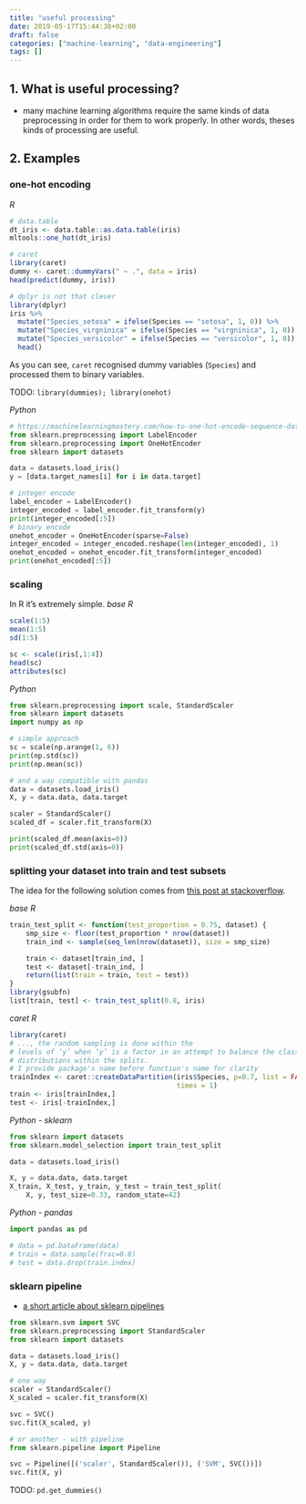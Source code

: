 ```yaml
---
title: "useful processing"
date: 2019-05-17T15:44:38+02:00
draft: false
categories: ["machine-learning", "data-engineering"]
tags: []
---
```


## 1. What is useful processing? {#what}

* many machine learning algorithms require the same kinds of data preprocessing in order for them to work properly. In other words, theses kinds of processing are useful.

## 2. Examples {#examples}

### one-hot encoding {#one-hot}

*R*
```r
# data.table
dt_iris <- data.table::as.data.table(iris)
mltools::one_hot(dt_iris)

# caret
library(caret)
dummy <- caret::dummyVars(" ~ .", data = iris)
head(predict(dummy, iris))

# dplyr is not that clever
library(dplyr)
iris %>%
  mutate("Species_setosa" = ifelse(Species == "setosa", 1, 0)) %>%
  mutate("Species_virgninica" = ifelse(Species == "virgninica", 1, 0)) %>%
  mutate("Species_versicolor" = ifelse(Species == "versicolor", 1, 0)) %>%
  head()
```

As you can see, `caret` recognised dummy variables (`Species`) and processed them to binary variables.

TODO: `library(dummies); library(onehot)`

*Python*
```python
# https://machinelearningmastery.com/how-to-one-hot-encode-sequence-data-in-python/
from sklearn.preprocessing import LabelEncoder
from sklearn.preprocessing import OneHotEncoder
from sklearn import datasets

data = datasets.load_iris()
y = [data.target_names[i] for i in data.target]

# integer encode
label_encoder = LabelEncoder()
integer_encoded = label_encoder.fit_transform(y)
print(integer_encoded[:5])
# binary encode
onehot_encoder = OneHotEncoder(sparse=False)
integer_encoded = integer_encoded.reshape(len(integer_encoded), 1)
onehot_encoded = onehot_encoder.fit_transform(integer_encoded)
print(onehot_encoded[:5])
```

### scaling {#scaling}

In R it's extremely simple.
*base R*
```r
scale(1:5)
mean(1:5)
sd(1:5)

sc <- scale(iris[,1:4])
head(sc)
attributes(sc)
```

*Python*
```python
from sklearn.preprocessing import scale, StandardScaler
from sklearn import datasets
import numpy as np

# simple approach
sc = scale(np.arange(1, 6))
print(np.std(sc))
print(np.mean(sc))

# and a way compatible with pandas
data = datasets.load_iris()
X, y = data.data, data.target

scaler = StandardScaler()
scaled_df = scaler.fit_transform(X)

print(scaled_df.mean(axis=0))
print(scaled_df.std(axis=0))
```

### splitting your dataset into train and test subsets {#splitting}

The idea for the following solution comes from [this post at stackoverflow](https://stackoverflow.com/questions/17200114/how-to-split-data-into-training-testing-sets-using-sample-function).

*base R*
```r
train_test_split <- function(test_proportion = 0.75, dataset) {
    smp_size <- floor(test_proportion * nrow(dataset))
    train_ind <- sample(seq_len(nrow(dataset)), size = smp_size)

    train <- dataset[train_ind, ]
    test <- dataset[-train_ind, ]
    return(list(train = train, test = test))
}
library(gsubfn)
list[train, test] <- train_test_split(0.8, iris)
```

*caret R*
```r
library(caret)
# ..., the random sampling is done within the
# levels of ‘y’ when ‘y’ is a factor in an attempt to balance the class
# distributions within the splits.
# I provide package's name before function's name for clarity
trainIndex <- caret::createDataPartition(iris$Species, p=0.7, list = FALSE, 
                                         times = 1)
train <- iris[trainIndex,]
test <- iris[-trainIndex,]
```

*Python - sklearn*
```python
from sklearn import datasets
from sklearn.model_selection import train_test_split

data = datasets.load_iris()

X, y = data.data, data.target
X_train, X_test, y_train, y_test = train_test_split(
    X, y, test_size=0.33, random_state=42)
```

*Python - pandas*
```python
import pandas as pd

# data = pd.DataFrame(data)
# train = data.sample(frac=0.8)
# test = data.drop(train.index)
```

### sklearn pipeline {#pipeline}

- [a short article about sklearn pipelines](https://towardsdatascience.com/a-simple-example-of-pipeline-in-machine-learning-with-scikit-learn-e726ffbb6976)

```python
from sklearn.svm import SVC
from sklearn.preprocessing import StandardScaler
from sklearn import datasets

data = datasets.load_iris()
X, y = data.data, data.target

# one way
scaler = StandardScaler()
X_scaled = scaler.fit_transform(X)

svc = SVC()
svc.fit(X_scaled, y)

# or another - with pipeline
from sklearn.pipeline import Pipeline

svc = Pipeline([('scaler', StandardScaler()), ('SVM', SVC())])
svc.fit(X, y)
```

TODO: `pd.get_dummies()`
